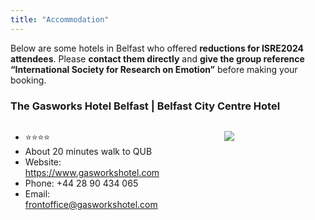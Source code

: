 ```yaml
---
title: "Accommodation"
---
```


Below are some hotels in Belfast who offered **reductions for ISRE2024 attendees**. Please **contact them directly** and **give the group reference "International Society for Research on Emotion"** before making your booking. 

### The Gasworks Hotel Belfast | Belfast City Centre Hotel

::: columns
::: {.column width="60%"}
- ⭐⭐⭐⭐
- About 20 minutes walk to QUB
- Website: [https://www.gasworkshotel.com](https://www.gasworkshotel.com)
- Phone: +44 28 90 434 065
- Email: [frontoffice@gasworkshotel.com](mailto:frontoffice@gasworkshotel.com)
:::
::: {.column width="5%"}
:::
::: {.column width="35%"}
<a href="https://www.gasworkshotel.com/">![](https://www.gasworkshotel.com/wp-content/themes/avviowpcms2-thegasworkshotel/assets/icons/logos/gw2.png){fig-align="center"}</a>
:::
:::




